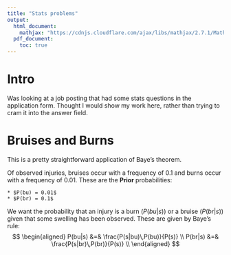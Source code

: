 ```yaml
---
title: "Stats problems"
output:
  html_document:
    mathjax: "https://cdnjs.cloudflare.com/ajax/libs/mathjax/2.7.1/MathJax.js?config=TeX-AMS-MML_HTMLorMML"
  pdf_document:
    toc: true
---
```


# Intro
Was looking at a job posting that had some stats questions in the application form. Thought I would show my work here, rather than trying to cram it into the answer field.

# Bruises and Burns
This is a pretty straightforward application of Baye's theorem.

Of observed injuries, bruises occur with a frequency of 0.1 and burns occur with a frequency of 0.01. These are the __Prior__ probabilities:

    * $P(bu) = 0.01$
    * $P(br) = 0.1$

We want the probability that an injury is a burn ($P(bu|s)$) or a bruise ($P(br|s)$) given that some swelling has been observed. These are given by Baye's rule:
$$
\begin{aligned}
P(bu|s) &=& \frac{P(s|bu)\,P(bu)}{P(s)} \\
P(br|s) &=& \frac{P(s|br)\,P(br)}{P(s)} \\
\end{aligned}
$$


